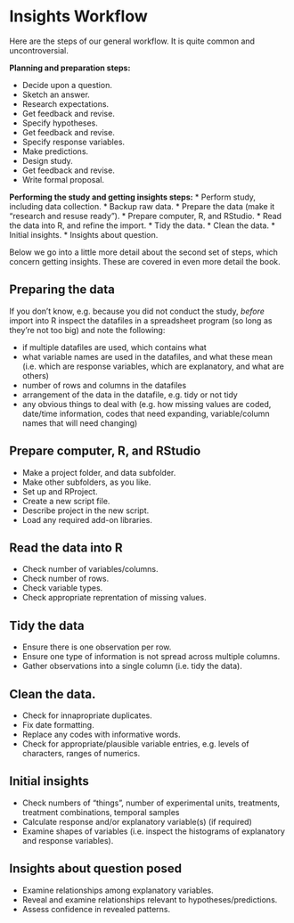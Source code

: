 # Insights Workflow {#insights-workflow}

Here are the steps of our general workflow. It is quite common and uncontroversial.

**Planning and preparation steps:**

* Decide upon a question.
* Sketch an answer.
* Research expectations.
* Get feedback and revise.
* Specify hypotheses.
* Get feedback and revise.
* Specify response variables.
* Make predictions.
* Design study.
* Get feedback and revise.
* Write formal proposal.

**Performing the study and getting insights steps:**
* Perform study, including data collection.
* Backup raw data.
* Prepare the data (make it "research and resuse ready").
* Prepare computer, R, and RStudio.
* Read the data into R, and refine the import.
* Tidy the data.
* Clean the data.
* Initial insights.
* Insights about question.

Below we go into a little more detail about the second set of steps, which concern getting insights. These are covered in even more detail the book.

## Preparing the data

If you don't know, e.g. because you did not conduct the study, *before* import into R inspect the datafiles in a spreadsheet program (so long as they're not too big) and note the following:

* if multiple datafiles are used, which contains what
* what variable names are used in the datafiles, and what these mean (i.e. which are response variables, which are explanatory, and what are others)
* number of rows and columns in the datafiles
* arrangement of the data in the datafile, e.g. tidy or not tidy
* any obvious things to deal with (e.g. how missing values are coded, date/time information, codes that need expanding, variable/column names that will need changing)

## Prepare computer, R, and RStudio

* Make a project folder, and data subfolder.
* Make other subfolders, as you like.
* Set up and RProject.
* Create a new script file.
* Describe project in the new script.
* Load any required add-on libraries.

## Read the data into R

* Check number of variables/columns.
* Check number of rows.
* Check variable types.
* Check appropriate reprentation of missing values.

## Tidy the data 

* Ensure there is one observation per row.
* Ensure one type of information is not spread across multiple columns.
* Gather observations into a single column (i.e. tidy the data).

## Clean the data.

* Check for innapropriate duplicates.
* Fix date formatting.
* Replace any codes with informative words.
* Check for appropriate/plausible variable entries, e.g. levels of characters, ranges of numerics.

## Initial insights

* Check numbers of "things", number of experimental units, treatments, treatment combinations, temporal samples
* Calculate response and/or explanatory variable(s) (if required)
* Examine shapes of variables (i.e. inspect the histograms of explanatory and response variables).

## Insights about question posed

* Examine relationships among explanatory variables.
* Reveal and examine relationships relevant to hypotheses/predictions.
* Assess confidence in revealed patterns.

